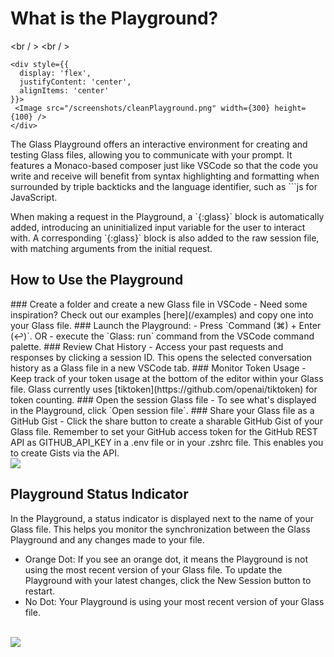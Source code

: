 
# What is the Playground?
<br / >
<br / >

    <div style={{
      display: 'flex',
      justifyContent: 'center',
      alignItems: 'center'
    }}>
     <Image src="/screenshots/cleanPlayground.png" width={300} height={100} />
    </div>

The Glass Playground offers an interactive environment for creating and testing Glass files, allowing you to communicate with your prompt. It features a Monaco-based composer just like VSCode so that the code you write and receive will benefit from syntax highlighting and formatting when surrounded by triple backticks and the language identifier, such as ```js for JavaScript.

<Callout type="info" emoji="⚠️">
When making a request in the Playground, a `<Request>{:glass}` block is automatically added, introducing an uninitialized input variable for the user to interact with. A corresponding `<Request>{:glass}` block is also added to the raw session file, with matching arguments from the initial request.
</Callout>



## How to Use the Playground

<Steps>
### Create a folder and create a new Glass file in VSCode
 - Need some inspiration? Check out our examples [here](/examples) and copy one into your Glass file.
### Launch the Playground:
   - Press `Command (⌘) + Enter (↩)`.
   OR
   - execute the `Glass: run` command from the VSCode command palette.
### Review Chat History
- Access your past requests and responses by clicking a session ID. This opens the selected conversation history as a Glass file in a new VSCode tab.
### Monitor Token Usage
- Keep track of your token usage at the bottom of the editor within your Glass file. Glass currently uses [tiktoken](https://github.com/openai/tiktoken) for token counting.
### Open the session Glass file
- To see what's displayed in the Playground, click `Open session file`.
### Share your Glass file as a GitHub Gist
- Click the share button to create a sharable GitHub Gist of your Glass file. Remember to set your GitHub access token for the GitHub REST API as GITHUB_API_KEY in a .env file or in your .zshrc file. This enables you to create Gists via the API.

<br />
<Image src="/screenshots/newPlayground.gif" width={750} height={750} />
</Steps>



## Playground Status Indicator

In the Playground, a status indicator is displayed next to the name of your Glass file. This helps you monitor the synchronization between the Glass Playground and any changes made to your file.

- Orange Dot: If you see an orange dot, it means the Playground is not using the most recent version of your Glass file. To update the Playground with your latest changes, click the New Session button to restart.
- No Dot: Your Playground is using your most recent version of your Glass file.

<br />
<Image src="/screenshots/newPlayground.gif" width={750} height={750} />



